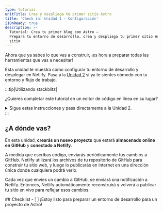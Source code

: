 ```yaml
---
type: tutorial
unitTitle: Crea y despliega tu primer sitio Astro
title: 'Check in: Unidad 1 - Configuración'
i18nReady: true
description: >-
  Tutorial: Crea tu primer blog con Astro —
  Prepara tu entorno de desarrollo, crea y despliega tu primer sitio Astro
  sitio
---
```


Ahora que ya sabes lo que vas a construir, ¡es hora a preparar todas las herramientas que vas a necesitar! 

Esta unidad te muestra cómo configurar tu entorno de desarrollo y desplegar en Netlify. Pasa a la [Unidad 2](/es/tutorial/2-pages/) si ya te sientes cómodo con tu entorno y flujo de trabajo.

:::tip[Utilizando stackblitz]

¿Quieres completar este tutorial en un editor de código en línea en su lugar?
<details>
<summary>Sigue estas instrucciones y pasa directamente a la Unidad 2.</summary>

**Configura StackBlitz**

<Steps>
1. Visita [astro.new](https://astro.new) y haz clic en el botón para abrir la plantilla "Proyecto vacío" en StackBlitz. 

2. Haz clic en "Iniciar sesión" en la parte superior derecha para iniciar sesión con tus credenciales de GitHub.

3. En la parte superior izquierda de la ventana del editor StackBlitz, haz clic para hacer un "fork" de la plantilla (guardar en el panel de tu propia cuenta).

4. Espera a que se cargue el proyecto y verás una vista previa en vivo del inicio del "Proyecto vacío".
</Steps>

**Haz un cambio**

En el panel de archivos, deberías ver `src/pages/index.astro`. Haz clic para abrirlo, y sigue [Escribe tu primera línea de Astro](/es/tutorial/1-setup/3/) para hacer un cambio en este archivo.

**Crea un repositorio GitHub**

<Steps>
1. Presiona el botón <kbd>Connect Repository</kbd> en la parte superior de la lista de archivos, ingresa un nombre para dicho repositorio y haz clic en <kbd>Create Repo & push</kbd>. 

2. Cuando tengas cambios para confirmar en GitHub, aparecerá un botón "Commit" en la parte superior izquierda de tu espacio de trabajo. Al hacer clic en él, podrás introducir un mensaje de confirmación y actualizar tu repositorio.
</Steps>

**Despliega tu sitio**

Si quieres desplegar tu sitio en Netlify, pasa a [Despliega tu sitio en la web](/es/tutorial/1-setup/5/).
¡Si no, pasa a [Unidad 2](/es/tutorial/2-pages/) para empezar a construir con Astro!

</details>
:::

## ¿A dónde vas?

En esta unidad, **crearás un nuevo proyecto** que estará **almacenado online en GitHub** y **conectado a Netlify**. 

A medida que escribas código, enviarás periódicamente tus cambios a GitHub. Netlify utilizará los archivos de tu repositorio de GitHub para construir tu sitio web, y luego lo publicarás en Internet en una dirección única donde cualquiera podrá verlo.

Cada vez que envíes un cambio a GitHub, se enviará una notificación a Netlify. Entonces, Netlify automáticamente reconstruirá y volverá a publicar tu sitio en vivo para reflejar esos cambios.



<Box icon="check-list">
## Checklist

<Checklist>
- [ ] ¡Estoy listo para preparar un entorno de desarrollo para un proyecto de Astro!
</Checklist>
</Box>
